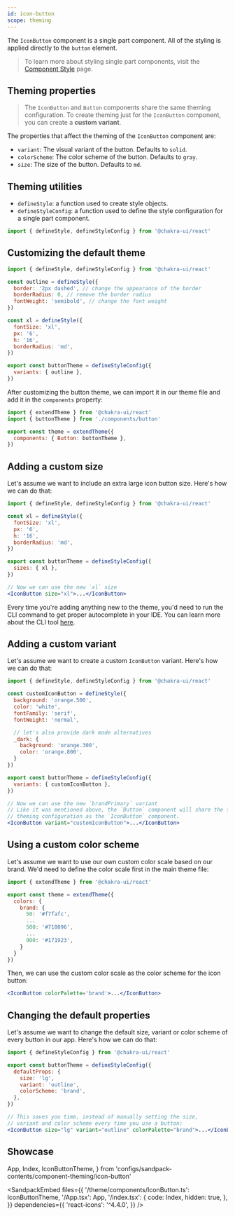 ```yaml
---
id: icon-button
scope: theming
---
```


The `IconButton` component is a single part component. All of the styling is
applied directly to the `button` element.

> To learn more about styling single part components, visit the
> [Component Style](/docs/styled-system/component-style#styling-single-part-components)
> page.

## Theming properties

> The `IconButton` and `Button` components share the same theming configuration.
> To create theming just for the `IconButton` component, you can create a
> **custom variant**.

The properties that affect the theming of the `IconButton` component are:

- `variant`: The visual variant of the button. Defaults to `solid`.
- `colorScheme`: The color scheme of the button. Defaults to `gray`.
- `size`: The size of the button. Defaults to `md`.

## Theming utilities

- `defineStyle`: a function used to create style objects.
- `defineStyleConfig`: a function used to define the style configuration for a
  single part component.

```jsx live=false
import { defineStyle, defineStyleConfig } from '@chakra-ui/react'
```

## Customizing the default theme

```jsx live=false
import { defineStyle, defineStyleConfig } from '@chakra-ui/react'

const outline = defineStyle({
  border: '2px dashed', // change the appearance of the border
  borderRadius: 0, // remove the border radius
  fontWeight: 'semibold', // change the font weight
})

const xl = defineStyle({
  fontSize: 'xl',
  px: '6',
  h: '16',
  borderRadius: 'md',
})

export const buttonTheme = defineStyleConfig({
  variants: { outline },
})
```

After customizing the button theme, we can import it in our theme file and add
it in the `components` property:

```jsx live=false
import { extendTheme } from '@chakra-ui/react'
import { buttonTheme } from './components/button'

export const theme = extendTheme({
  components: { Button: buttonTheme },
})
```

## Adding a custom size

Let's assume we want to include an extra large icon button size. Here's how we
can do that:

```jsx live=false
import { defineStyle, defineStyleConfig } from '@chakra-ui/react'

const xl = defineStyle({
  fontSize: 'xl',
  px: '6',
  h: '16',
  borderRadius: 'md',
})

export const buttonTheme = defineStyleConfig({
  sizes: { xl },
})

// Now we can use the new `xl` size
<IconButton size="xl">...</IconButton>
```

Every time you're adding anything new to the theme, you'd need to run the CLI
command to get proper autocomplete in your IDE. You can learn more about the CLI
tool [here](/docs/styled-system/cli).

## Adding a custom variant

Let's assume we want to create a custom `IconButton` variant. Here's how we can
do that:

```jsx live=false
import { defineStyle, defineStyleConfig } from '@chakra-ui/react'

const customIconButton = defineStyle({
  background: 'orange.500',
  color: 'white',
  fontFamily: 'serif',
  fontWeight: 'normal',

  // let's also provide dark mode alternatives
  _dark: {
    background: 'orange.300',
    color: 'orange.800',
  }
})

export const buttonTheme = defineStyleConfig({
  variants: { customIconButton },
})

// Now we can use the new `brandPrimary` variant
// Like it was mentioned above, the `Button` component will share the same
// theming configuration as the `IconButton` component.
<IconButton variant="customIconButton">...</IconButton>
```

## Using a custom color scheme

Let's assume we want to use our own custom color scale based on our brand. We'd
need to define the color scale first in the main theme file:

```jsx live=false
import { extendTheme } from '@chakra-ui/react'

export const theme = extendTheme({
  colors: {
    brand: {
      50: '#f7fafc',
      ...
      500: '#718096',
      ...
      900: '#171923',
    }
  }
})
```

Then, we can use the custom color scale as the color scheme for the icon button:

```jsx live=false
<IconButton colorPalette='brand'>...</IconButton>
```

## Changing the default properties

Let's assume we want to change the default size, variant or color scheme of
every button in our app. Here's how we can do that:

```jsx live=false
import { defineStyleConfig } from '@chakra-ui/react'

export const buttonTheme = defineStyleConfig({
  defaultProps: {
    size: 'lg',
    variant: 'outline',
    colorScheme: 'brand',
  },
})

// This saves you time, instead of manually setting the size,
// variant and color scheme every time you use a button:
<IconButton size="lg" variant="outline" colorPalette="brand">...</IconButton>
```

## Showcase

  App,
  Index,
  IconButtonTheme,
} from 'configs/sandpack-contents/component-theming/icon-button'

<SandpackEmbed
  files={{
    '/theme/components/IconButton.ts': IconButtonTheme,
    '/App.tsx': App,
    '/index.tsx': {
      code: Index,
      hidden: true,
    },
  }}
  dependencies={{
    'react-icons': '^4.4.0',
  }}
/>
